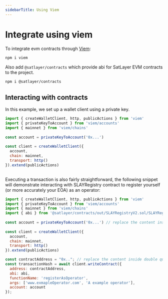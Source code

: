 ```yaml
---
sidebarTitle: Using Viem
---
```



# Integrate using viem

To integrate evm contracts through [Viem](https://viem.sh/):

```bash filename="viem" copy
npm i viem
```
Also add `@satlayer/contracts` which provide abi for SatLayer EVM contracts to the project. 

```bash filename="SLAYContracts" copy
npm i @satlayer/contracts
```

## Interacting with contracts

In this example,
we set up a wallet client using a private key.

```js filename="wallet.js" copy
import { createWalletClient, http, publicActions } from 'viem'
import { privateKeyToAccount } from 'viem/accounts'
import { mainnet } from 'viem/chains'
 
const account = privateKeyToAccount('0x...')
 
const client = createWalletClient({ 
  account,
  chain: mainnet,
  transport: http()
}).extend(publicActions) 
 
```

Executing a transaction is also fairly straightforward, the following snippet will demonstrate interacting with SLAYRegistry contract to register yourself (or more accurately your EOA) as an operator:

```js filename="execute.js" copy
import { createWalletClient, http, publicActions } from 'viem'
import { privateKeyToAccount } from 'viem/accounts'
import { mainnet } from 'viem/chains'
import { abi } from '@satlayer/contracts/out/SLAYRegistryV2.sol/SLAYRegistryV2.json'
 
const account = privateKeyToAccount('0x...') // replace the content inside double quote with actual private key
 
const client = createWalletClient({ 
  account,
  chain: mainnet,
  transport: http()
}).extend(publicActions) 

const contractAddress = "0x.."; // replace the content inside double quote with live/testnet SLAYRegistryV2 contract address.
const transactionHash = await client.writeContract({
  address: contractAddress,
  abi: abi,
  functionName: 'registerAsOperator', 
  args: ['www.exmapleOperator.com', 'A example operator'], 
  account: account 
});
```

